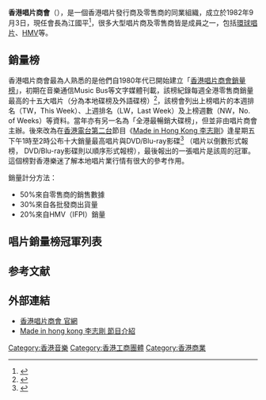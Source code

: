 {{refimprove|time=2015-03-15T02:17:50+00:00}}
'''香港唱片商會'''（{{lang-en|Hong Kong Record Merchants Association}}），是一個香港唱片發行商及零售商的同業組織，成立於1982年9月3日，現任會長為江國平<ref>{{Cite web |url=http://www.hkrma.hk/main/index.php?option=com_content&view=article&id=5&Itemid=2 |title=香港唱片商會 關於我們 |access-date=2015-03-14 |archive-url=https://web.archive.org/web/20150924030657/http://www.hkrma.hk/main/index.php?option=com_content&view=article&id=5&Itemid=2 |archive-date=2015-09-24 |dead-url=yes }}</ref>，很多大型唱片商及零售商皆是成員之一，包括[[環球唱片|環球唱片]]、[[HMV|HMV]]等。

==銷量榜==
香港唱片商會最為人熟悉的是他們自1980年代已開始建立「[[香港唱片商會銷量榜|香港唱片商會銷量榜]]」，初期在音樂通信Music Bus等文字媒體刊載，該榜紀錄每週全港零售商銷量最高的十五大唱片（分為本地碟榜及外語碟榜）<ref>{{Cite web |url=http://comebacktolove.blogspot.co.uk/2015/01/week-ending-29-1-1988.html |title=香港唱片榜 (Week ending 29-1-1988) 香港唱片商會合辦 |accessdate=2015-03-15 |archive-date=2015-04-02 |archive-url=https://web.archive.org/web/20150402180248/http://comebacktolove.blogspot.co.uk/2015/01/week-ending-29-1-1988.html |dead-url=no }}</ref>，該榜會列出上榜唱片的本週排名（TW，This Week）、上週排名（LW，Last Week）及上榜週數（NW，No. of Weeks）等資料。當年亦有另一名為「全港最暢銷大碟榜」，但並非由唱片商會主辦。後來改為在[[香港電台第二台|香港電台第二台]]節目《[[Made_in_Hong_Kong_李志剛|Made in Hong Kong 李志剛]]》逢星期五下午1時至2時公布十大銷量最高唱片與DVD/Blu-ray影碟<ref>{{Cite web |url=http://programme.rthk.hk/channel/radio/programme.php?name=radio2%2Fmadeinhk&p=3437 |title=Made in Hong Kong 李志剛節目介紹 |accessdate=2020-09-22 |archive-date=2017-03-05 |archive-url=https://web.archive.org/web/20170305123427/http://programme.rthk.hk/channel/radio/programme.php?name=radio2%2Fmadeinhk&p=3437 |dead-url=no }}</ref> （唱片以倒數形式報榜， DVD/Blu-ray影碟則以順序形式報榜），最後報出的一張唱片是該周的冠軍。這個榜對香港樂迷了解本地唱片業行情有很大的參考作用。

銷量計分方法：
*50%來自零售商的銷售數據
*30%來自各批發商出貨量
*20%來自HMV（IFPI）銷量

==唱片銷量榜冠軍列表==
{{main|香港唱片商會銷量榜冠軍唱片列表}}
<!--
下表列出香港唱片商會於2015年的每週銷量冠軍；(括號)內為冠軍週數

{| class="wikitable sortable"
|-
! 週數 !! 唱片 !! 歌手
|-
| 1 || [[哎呦，不错哦|哎呦，不错哦]] || [[周杰倫|周杰倫]]
|-
| 2 || [[Wake_Up_Dreaming|Wake Up Dreaming]]{{#tag:ref|此專輯於2014年第52週成為冠軍|group=註}} || [[張學友|張學友]]
|-
| 3 || [[銀河歲月|銀河歲月]] || [[譚詠麟|譚詠麟]]
|-
| 4 || 銀河歲月 (2) || 譚詠麟 (2)
|-
| 5 || 銀河歲月 (3) || 譚詠麟 (3)
|-
| 6 || Elegance & Charm 文質翩翩 || [[陳百強|陳百強]]
|-
| 7-8{{#tag:ref|由於第7週為農曆新年假期，暫停報榜一週，7-8週視為合併週|group=註}} || 銀河歲月 (4) || 譚詠麟 (4)
|-
| 9 || Wallflower || Diana Krall
|-
| 10 || 銀河歲月 (5) || 譚詠麟 (5)
|-
| 11 || 銀河歲月 (6) || 譚詠麟 (6)
|-
| 12 || Wallflower (2) || Diana Krall (2)
|-
| 13 ||[[空氣中的視聽與幻覺|空氣中的視聽與幻覺]] 10週年巡迴演唱會 || [[蘇打綠|蘇打綠]]
|-
| 14 || [[Touch_Mi_World_Tour_Live|Touch Mi World Tour Live]] || [[鄭秀文|鄭秀文]]
|-
| 15 || [[Me,_re-do|Me, re-do]] || [[容祖兒|容祖兒]]
|-
| 16 || Me, re-do (2) || 容祖兒 (2)
|-
| 17 || Touch Mi World Tour Live (2) || 鄭秀文 (2)
|-
| 18 || [[COME_ON_enjoy_the_best|COME ON enjoy the best]] || [[許志安|許志安]]
|-
| 19 || COME ON enjoy the best (2) || 許志安 (2)
|-
| 20 || COME ON enjoy the best (3) || 許志安 (3)
|-
| 21 || 101 Broadway Musical || 群　星
|-
| 22 || [[銀河歲月40載演唱會Live|銀河歲月40載演唱會Live]] || 譚詠麟 (7)
|-
| 23 || [[Let's_Begin_Concert_2015|Let's Begin Concert 2015]] 世界巡迴演唱會 Live || [[楊千嬅|楊千嬅]]
|-
| 24 || [[TV_Love_Songs_Forever|TV Love Songs Forever]] || 群　星
|-
| 25 || [[Drones|Drones]] || [[Muse|Muse]]
|-
| 26 || [[Beyond_Imagination|Beyond Imagination]] || [[盧冠廷|盧冠廷]]
|-
| 26 || Beyond Imagination (2) || 盧冠廷 (2)
|-
| 27 || Beyond Imagination (3) || 盧冠廷 (3)
|-
| 28 || [[準備中|準備中]] || [[陳奕迅|陳奕迅]]
|-
| 29 || 準備中 (2) || 陳奕迅 (2)
|-
| 30 || 準備中 (3) || 陳奕迅 (3)
|-
| 31 || 準備中 (4) || 陳奕迅 (4)
|-
| 32 || 準備中 (5) || 陳奕迅 (5)
|-
| 33 || 準備中 (6) || 陳奕迅 (6)
|-
| 34 || [[李克勤我克勤|李克勤我克勤]] || [[李克勤|李克勤]]
|-
| 35 || 李克勤我克勤 (2) || 李克勤 (2)
|-
| 36 || Beyond Imagination (4) || 盧冠廷 (4)
|-
| 37 || [[全呂方精選|全呂方精選]] || [[呂方|呂方]]
|-
| 38 || [[Addendum|Addendum]] || [[麥浚龍|麥浚龍]]
|-
| 39 || Addendum (2) || 麥浚龍 (2)
|-
| 40 || Addendum (3) || 麥浚龍 (3)
|-
| 41 || Addendum (4) || 麥浚龍 (4)
|-
| 42 || [[Singles_(Maroon_5_album)|Singles]] || Maroon 5
|-
| 43 || [[Cinema_(Andrea_Bocelli_album)|Cinema]] || [[Andrea_Bocelli|Andrea Bocelli]]
|-
| 44 || Cinema (2) || Andrea Bocelli (2)
|-
| 45 || [[新的心跳|新的心跳]] || [[G.E.M.|G.E.M.]]
|-
| 46 || [[冬_未了|冬 未了]] || [[蘇打綠|蘇打綠]]
|-
| 47 || [[Evolve_(陳慧嫻專輯)|Evolve]] || [[陳慧嫻|陳慧嫻]]
|-
| 48 || Evolve(2) || 陳慧嫻(2)
|-
| 49 || Evolve(3) || 陳慧嫻(3)
|-
| 50 || 25 ||  Adele
|-
| 51 || 25(2) ||  Adele(2)
|-
| 52 || 25(3) ||  Adele(3)
|}

;註釋
{{reflist|group=註}}
-->

==参考文献==
{{reflist}}

==外部連結==
*[https://web.archive.org/web/20160304100404/http://www.hkrma.hk/main/index.php 香港唱片商會 官網]
*[http://programme.rthk.hk/channel/radio/programme.php?name=radio2/madeinhk&p=3437 Made in hong kong 李志剛 節目介紹] {{Wayback|url=http://programme.rthk.hk/channel/radio/programme.php?name=radio2%2Fmadeinhk&p=3437 |date=20170305123427 }}

[[Category:香港音樂|Category:香港音樂]]
[[Category:香港工商團體|Category:香港工商團體]]
[[Category:香港商業|Category:香港商業]]